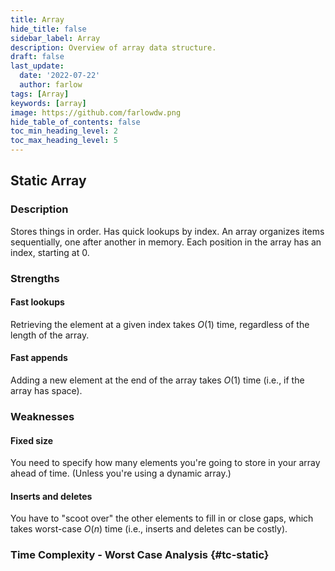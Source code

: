 ```yaml
---
title: Array
hide_title: false
sidebar_label: Array
description: Overview of array data structure.
draft: false
last_update: 
  date: '2022-07-22'
  author: farlow
tags: [Array]
keywords: [array]
image: https://github.com/farlowdw.png
hide_table_of_contents: false
toc_min_heading_level: 2
toc_max_heading_level: 5
---
```




## Static Array

### Description

Stores things in order. Has quick lookups by index. An array organizes items sequentially, one after another in memory. Each position in the array has an index, starting at 0.

### Strengths

#### Fast lookups

Retrieving the element at a given index takes $O(1)$ time, regardless of the length of the array.

#### Fast appends

Adding a new element at the end of the array takes $O(1)$ time (i.e., if the array has space).

### Weaknesses

#### Fixed size

You need to specify how many elements you're going to store in your array ahead of time. (Unless you're using a dynamic array.)

#### Inserts and deletes

You have to "scoot over" the other elements to fill in or close gaps, which takes worst-case $O(n)$ time (i.e., inserts and deletes can be costly).

### Time Complexity - Worst Case Analysis {#tc-static}

<ArrayStaticTC />
